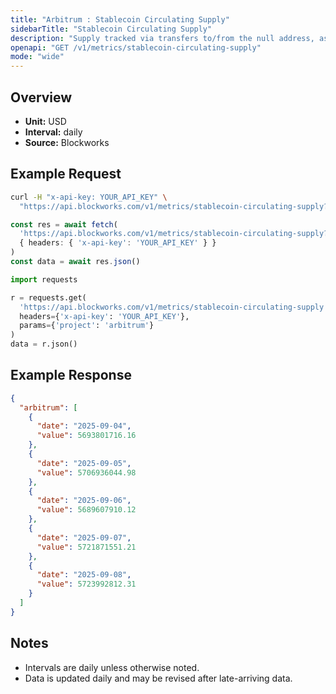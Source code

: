 ```yaml
---
title: "Arbitrum : Stablecoin Circulating Supply"
sidebarTitle: "Stablecoin Circulating Supply"
description: "Supply tracked via transfers to/from the null address, as well as distinct issuance and redemption events for supported stablecoins. Circulating supply remove supply held in bridges, token treasuries, and known mint/burn addresses."
openapi: "GET /v1/metrics/stablecoin-circulating-supply"
mode: "wide"
---
```


## Overview

- **Unit:** USD
- **Interval:** daily
- **Source:** Blockworks

## Example Request

<CodeGroup>

```bash cURL
curl -H "x-api-key: YOUR_API_KEY" \
  "https://api.blockworks.com/v1/metrics/stablecoin-circulating-supply?project=arbitrum"
```

```typescript TypeScript
const res = await fetch(
  'https://api.blockworks.com/v1/metrics/stablecoin-circulating-supply?project=arbitrum',
  { headers: { 'x-api-key': 'YOUR_API_KEY' } }
)
const data = await res.json()
```

```python Python
import requests

r = requests.get(
  'https://api.blockworks.com/v1/metrics/stablecoin-circulating-supply',
  headers={'x-api-key': 'YOUR_API_KEY'},
  params={'project': 'arbitrum'}
)
data = r.json()
```

</CodeGroup>

## Example Response

```json
{
  "arbitrum": [
    {
      "date": "2025-09-04",
      "value": 5693801716.16
    },
    {
      "date": "2025-09-05",
      "value": 5706936044.98
    },
    {
      "date": "2025-09-06",
      "value": 5689607910.12
    },
    {
      "date": "2025-09-07",
      "value": 5721871551.21
    },
    {
      "date": "2025-09-08",
      "value": 5723992812.31
    }
  ]
}
```

## Notes
- Intervals are daily unless otherwise noted.
- Data is updated daily and may be revised after late-arriving data.
